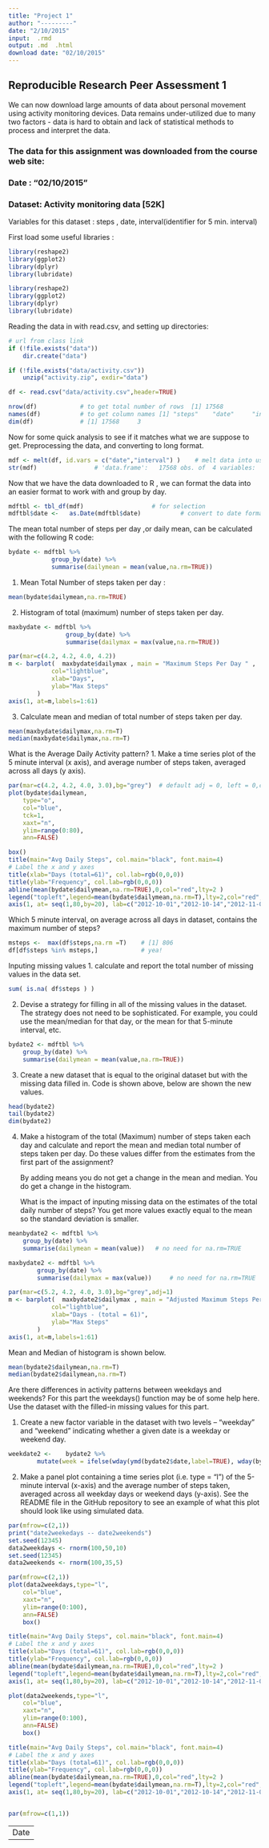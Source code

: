 ```yaml
---
title: "Project 1"
author: "---------"
date: "2/10/2015"
input:  .rmd
output: .md  .html 
download date: "02/10/2015"
---
```


## Reproducible Research Peer Assessment 1
<p>
We can now download large amounts of data about personal movement
using activity monitoring devices. Data remains under-utilized due to
many two factors - data is hard to obtain and lack of statistical methods
to process and interpret the data.
</p>
### The data for this assignment was  downloaded from the course web site:
### Date : "02/10/2015"
### Dataset: Activity monitoring data [52K]

Variables for this dataset : steps , date, interval(identifier for 5 min. interval)

First load some useful libraries  :

```r
library(reshape2)
library(ggplot2)   
library(dplyr)
library(lubridate)
```

```r
library(reshape2)
library(ggplot2)   
library(dplyr)
library(lubridate)
```
<!-- url <- "https://d396qusza40orc.cloudfront.net/repdata%2Fdata%2Factivity.zip"  -->
<!-- if (!file.exists("data/data.zip"))  -->
<!--    download.file(url, destfile = "data/data.zip", mode="wb")   -->

Reading the data in with read.csv, and setting up directories:
```r
# url from class link
if (!file.exists("data")) 
    dir.create("data")

if (!file.exists("data/activity.csv"))   
    unzip("activity.zip", exdir="data")

df <- read.csv("data/activity.csv",header=TRUE)
```


```r
nrow(df)			# to get total number of rows  [1] 17568
names(df)			# to get column names [1] "steps"    "date"     "interval"
dim(df)				# [1] 17568     3
```


Now for some quick analysis to see if it matches what we are suppose to get.
Preprocessing the  data, and converting to long format.
```r
mdf <- melt(df, id.vars = c("date","interval") )	# melt data into usable format 
str(mdf)				# 'data.frame':   17568 obs. of  4 variables:
```


Now that we have the data downloaded to R , we can format the data
into an easier format to work with and group by day.

```r
mdftbl <- tbl_df(mdf)      				# for selection
mdftbl$date <-   as.Date(mdftbl$date)  			# convert to date format
```

<!--   head(mdftbl)     --> 
<!--   date            interval variable value     --> 
<!--    2012-10-01        0     steps     NA       -->


The mean total number of steps per day ,or daily mean, can be calculated with the following R code:
```r
bydate <- mdftbl %>% 
       		group_by(date) %>%
       		summarise(dailymean = mean(value,na.rm=TRUE))
```


<!--  37.3826  removes all NaN's  -->
1. Mean Total Number of steps taken per day :
```r
mean(bydate$dailymean,na.rm=TRUE)     
```

<!-- some fancy plotting -->
2. Histogram of total (maximum) number of steps taken per day. 

```r
maxbydate <- mdftbl %>%
                group_by(date) %>%
                summarise(dailymax = max(value,na.rm=TRUE))

par(mar=c(4.2, 4.2, 4.0, 4.2))
m <- barplot(  maxbydate$dailymax , main = "Maximum Steps Per Day " ,
            col="lightblue",
            xlab="Days",
            ylab="Max Steps"
        )
axis(1, at=m,labels=1:61)
```

3. Calculate mean and median of total number of steps taken per day.
```r
mean(maxbydate$dailymax,na.rm=T) 
median(maxbydate$dailymax,na.rm=T)
```

What is the Average Daily Activity pattern?
1. Make a time series plot of the 5 minute interval (x axis), and average number of steps taken, 
averaged across all days (y axis).
```r

par(mar=c(4.2, 4.2, 4.0, 3.0),bg="grey")  # default adj = 0, left = 0,center, 1 = right =1
plot(bydate$dailymean,
    type="o",
    col="blue",
    tck=1,
    xaxt="n",
    ylim=range(0:80),
    ann=FALSE)

box()
title(main="Avg Daily Steps", col.main="black", font.main=4)
# Label the x and y axes 
title(xlab="Days (total=61)", col.lab=rgb(0,0,0))
title(ylab="Frequency", col.lab=rgb(0,0,0))
abline(mean(bydate$dailymean,na.rm=TRUE),0,col="red",lty=2 )
legend("topleft",legend=mean(bydate$dailymean,na.rm=T),lty=2,col="red",bty="n",cex=0.75,title="Avg All Days",border="black",bg="white")
axis(1, at= seq(1,80,by=20), lab=c("2012-10-01","2012-10-14","2012-11-01","2012-11-30"))
```

Which 5 minute interval, on average across all days in dataset, 
contains the maximum number of steps?
```r
msteps <-  max(df$steps,na.rm =T)    # [1] 806
df[df$steps %in% msteps,]            # yea!
```


Inputing missing values
1. calculate and report the total number of missing values in the data set.
```r
sum( is.na( df$steps ) )   
```

2. Devise a strategy for filling in all of the missing values in the dataset. 
The strategy does not need to be sophisticated. For example, you could use the 
mean/median for that day, or the mean for that 5-minute interval, etc.
<!-- bydate <- mdftbl %>%                       -->
<!--           group_by(date) %>%               -->
<!--           summarise(dailymean = mean(value,na.rm=TRUE))  -->


```r
bydate2 <- mdftbl %>%
	group_by(date) %>%
	summarise(dailymean = mean(value,na.rm=TRUE))
```



3. Create a new dataset that is equal to the original dataset but with the missing data filled in.
   Code is shown above, below are shown the new values.
```r
head(bydate2)
tail(bydate2)
dim(bydate2)
```


4. Make a histogram of the total (Maximum) number of steps taken each day and calculate 
   and report the mean and median total number of steps taken per day. Do these values differ 
   from the estimates from the first part of the assignment? 

   By adding means you do not get a change in the mean and median. You do get a change in the histogram.
   

   What is the impact of inputing missing data on the estimates of the total daily number of steps?
   You get more values exactly equal to the mean so the standard deviation is smaller.


```r
meanbydate2 <- mdftbl %>%
	group_by(date) %>%
	summarise(dailymean = mean(value))   # no need for na.rm=TRUE

maxbydate2 <- mdftbl %>%
        group_by(date) %>%
        summarise(dailymax = max(value))     # no need for na.rm=TRUE

par(mar=c(5.2, 4.2, 4.0, 3.0),bg="grey",adj=1) 
m <- barplot(  maxbydate2$dailymax , main = "Adjusted Maximum Steps Per Day " ,
            col="lightblue",
            xlab="Days - (total = 61)",
            ylab="Max Steps"
        )
axis(1, at=m,labels=1:61)
```



Mean and Median of histogram is shown below.
```r
mean(bydate2$dailymean,na.rm=T)
median(bydate2$dailymean,na.rm=T)
```

Are there differences in activity patterns between weekdays and weekends?
For this part the weekdays() function may be of some help here. Use the dataset with the filled-in missing values for this part.

1)  Create a new factor variable in the dataset with two levels – “weekday” and “weekend” indicating whether a given date is a weekday or weekend day.
<!-- bydate2  = bydate2$date + bydate2$ dailymean -->
<!--  weekdays(as.Date("2012-10-01",format='%Y-%m-%d'))     == "Monday" -->
<!--  weekdaze <- c("Monday","Tuesday","Wednesday","Thursday","Friday") -->

```r
weekdate2 <-  	bydate2 %>%
		mutate(week = ifelse(wday(ymd(bydate2$date,label=TRUE), wday(bydate2$week) ,week)))
```


2)  Make a panel plot containing a time series plot (i.e. type = "l") of the 5-minute interval (x-axis) and the average number of steps taken, averaged across all weekday days or weekend days (y-axis). See the README file in the GitHub repository to see an example of what this plot should look like using simulated data.

<!-- Never got to the final question -->

```r
par(mfrow=c(2,1))
print("date2weekedays -- date2weekends")
set.seed(12345)
data2weekdays <- rnorm(100,50,10)
set.seed(12345)
data2weekends <- rnorm(100,35,5)
```

```r
par(mfrow=c(2,1))
plot(data2weekdays,type="l",
    col="blue",
    xaxt="n",
    ylim=range(0:100),
    ann=FALSE)
    box()

title(main="Avg Daily Steps", col.main="black", font.main=4)
# Label the x and y axes 
title(xlab="Days (total=61)", col.lab=rgb(0,0,0))
title(ylab="Frequency", col.lab=rgb(0,0,0))
abline(mean(bydate$dailymean,na.rm=TRUE),0,col="red",lty=2 )
legend("topleft",legend=mean(bydate$dailymean,na.rm=T),lty=2,col="red",bty="n",cex=0.75,title="Avg All Days",border="black",bg="white")
axis(1, at= seq(1,80,by=20), lab=c("2012-10-01","2012-10-14","2012-11-01","2012-11-30"))

plot(data2weekends,type="l",
    col="blue",
    xaxt="n",
    ylim=range(0:100),
    ann=FALSE)
    box()

title(main="Avg Daily Steps", col.main="black", font.main=4)
# Label the x and y axes 
title(xlab="Days (total=61)", col.lab=rgb(0,0,0))
title(ylab="Frequency", col.lab=rgb(0,0,0))
abline(mean(bydate$dailymean,na.rm=TRUE),0,col="red",lty=2 )
legend("topleft",legend=mean(bydate$dailymean,na.rm=T),lty=2,col="red",bty="n",cex=0.75,title="Avg All Days",border="black",bg="white")
axis(1, at= seq(1,80,by=20), lab=c("2012-10-01","2012-10-14","2012-11-01","2012-11-30"))


par(mfrow=c(1,1))

```



---
Date
---
